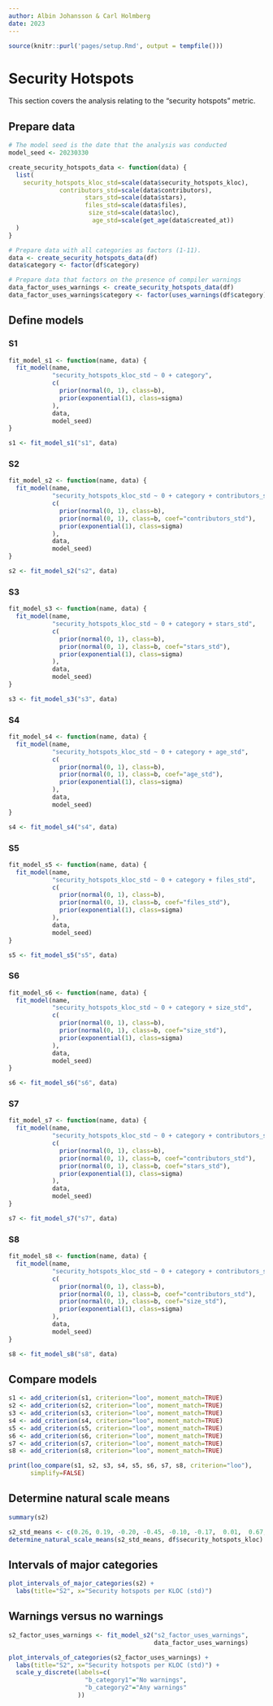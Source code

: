 ```yaml
---
author: Albin Johansson & Carl Holmberg
date: 2023
---
```


```r
source(knitr::purl('pages/setup.Rmd', output = tempfile()))
```

# Security Hotspots

This section covers the analysis relating to the "security hotspots" metric.

## Prepare data

```r
# The model seed is the date that the analysis was conducted
model_seed <- 20230330

create_security_hotspots_data <- function(data) {
  list(
    security_hotspots_kloc_std=scale(data$security_hotspots_kloc),
              contributors_std=scale(data$contributors),
                     stars_std=scale(data$stars),
                     files_std=scale(data$files),
                      size_std=scale(data$loc),
                       age_std=scale(get_age(data$created_at))
  )
}

# Prepare data with all categories as factors (1-11).
data <- create_security_hotspots_data(df)
data$category <- factor(df$category)

# Prepare data that factors on the presence of compiler warnings
data_factor_uses_warnings <- create_security_hotspots_data(df)
data_factor_uses_warnings$category <- factor(uses_warnings(df$category))
```

## Define models

### S1

```r
fit_model_s1 <- function(name, data) {
  fit_model(name,
            "security_hotspots_kloc_std ~ 0 + category",
            c(
              prior(normal(0, 1), class=b),
              prior(exponential(1), class=sigma)
            ),
            data,
            model_seed)
}

s1 <- fit_model_s1("s1", data)
```

### S2

```r
fit_model_s2 <- function(name, data) {
  fit_model(name,
            "security_hotspots_kloc_std ~ 0 + category + contributors_std",
            c(
              prior(normal(0, 1), class=b),
              prior(normal(0, 1), class=b, coef="contributors_std"),
              prior(exponential(1), class=sigma)
            ),
            data,
            model_seed)
}

s2 <- fit_model_s2("s2", data)
```

### S3

```r
fit_model_s3 <- function(name, data) {
  fit_model(name,
            "security_hotspots_kloc_std ~ 0 + category + stars_std",
            c(
              prior(normal(0, 1), class=b),
              prior(normal(0, 1), class=b, coef="stars_std"),
              prior(exponential(1), class=sigma)
            ),
            data,
            model_seed)
}

s3 <- fit_model_s3("s3", data)
```

### S4

```r
fit_model_s4 <- function(name, data) {
  fit_model(name,
            "security_hotspots_kloc_std ~ 0 + category + age_std",
            c(
              prior(normal(0, 1), class=b),
              prior(normal(0, 1), class=b, coef="age_std"),
              prior(exponential(1), class=sigma)
            ),
            data,
            model_seed)
}

s4 <- fit_model_s4("s4", data)
```

### S5

```r
fit_model_s5 <- function(name, data) {
  fit_model(name,
            "security_hotspots_kloc_std ~ 0 + category + files_std",
            c(
              prior(normal(0, 1), class=b),
              prior(normal(0, 1), class=b, coef="files_std"),
              prior(exponential(1), class=sigma)
            ),
            data,
            model_seed)
}

s5 <- fit_model_s5("s5", data)
```

### S6

```r
fit_model_s6 <- function(name, data) {
  fit_model(name,
            "security_hotspots_kloc_std ~ 0 + category + size_std",
            c(
              prior(normal(0, 1), class=b),
              prior(normal(0, 1), class=b, coef="size_std"),
              prior(exponential(1), class=sigma)
            ),
            data,
            model_seed)
}

s6 <- fit_model_s6("s6", data)
```

### S7

```r
fit_model_s7 <- function(name, data) {
  fit_model(name,
            "security_hotspots_kloc_std ~ 0 + category + contributors_std + stars_std",
            c(
              prior(normal(0, 1), class=b),
              prior(normal(0, 1), class=b, coef="contributors_std"),
              prior(normal(0, 1), class=b, coef="stars_std"),
              prior(exponential(1), class=sigma)
            ),
            data,
            model_seed)
}

s7 <- fit_model_s7("s7", data)
```

### S8

```r
fit_model_s8 <- function(name, data) {
  fit_model(name,
            "security_hotspots_kloc_std ~ 0 + category + contributors_std + size_std",
            c(
              prior(normal(0, 1), class=b),
              prior(normal(0, 1), class=b, coef="contributors_std"),
              prior(normal(0, 1), class=b, coef="size_std"),
              prior(exponential(1), class=sigma)
            ),
            data,
            model_seed)
}

s8 <- fit_model_s8("s8", data)
```

## Compare models

```r
s1 <- add_criterion(s1, criterion="loo", moment_match=TRUE)
s2 <- add_criterion(s2, criterion="loo", moment_match=TRUE)
s3 <- add_criterion(s3, criterion="loo", moment_match=TRUE)
s4 <- add_criterion(s4, criterion="loo", moment_match=TRUE)
s5 <- add_criterion(s5, criterion="loo", moment_match=TRUE)
s6 <- add_criterion(s6, criterion="loo", moment_match=TRUE)
s7 <- add_criterion(s7, criterion="loo", moment_match=TRUE)
s8 <- add_criterion(s8, criterion="loo", moment_match=TRUE)

print(loo_compare(s1, s2, s3, s4, s5, s6, s7, s8, criterion="loo"),
      simplify=FALSE)
```

## Determine natural scale means

```r
summary(s2)

s2_std_means <- c(0.26, 0.19, -0.20, -0.45, -0.10, -0.17,  0.01,  0.67, -0.39, -0.16, -0.19)
determine_natural_scale_means(s2_std_means, df$security_hotspots_kloc)
```

## Intervals of major categories

```r
plot_intervals_of_major_categories(s2) +
  labs(title="S2", x="Security hotspots per KLOC (std)")
```

## Warnings versus no warnings

```r
s2_factor_uses_warnings <- fit_model_s2("s2_factor_uses_warnings",
                                        data_factor_uses_warnings)

plot_intervals_of_categories(s2_factor_uses_warnings) +
  labs(title="S2", x="Security hotspots per KLOC (std)") +
  scale_y_discrete(labels=c(
                     "b_category1"="No warnings",
                     "b_category2"="Any warnings"
                   ))
```
